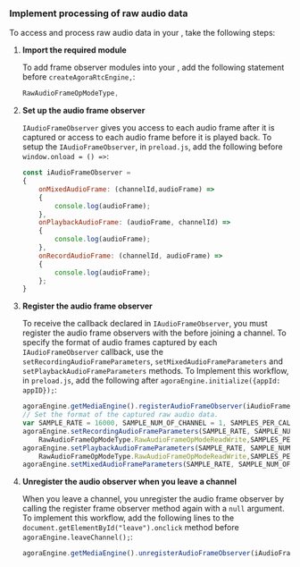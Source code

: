 
<PlatformWrapper platform="electron">

### Implement processing of raw audio data

To access and process raw audio data in your <Vpl k="CLIENT" />, take the following steps:

1. **Import the required <Vg k="COMPANY" /> module**

    To add <Vg k="VSDK" /> frame observer modules into your <Vpl k="CLIENT" />, add the following statement before `createAgoraRtcEngine,`:

    ```javascript
    RawAudioFrameOpModeType,
    ```

1.  **Set up the audio frame observer**

    `IAudioFrameObserver` gives you access to each audio frame after it is captured or access to each audio frame before it is played back. To setup the `IAudioFrameObserver`, in `preload.js`, add the following before `window.onload = () =>`:

    ```javascript
    const iAudioFrameObserver = 
    {
        onMixedAudioFrame: (channelId,audioFrame) =>
        {
            console.log(audioFrame);
        },
        onPlaybackAudioFrame: (audioFrame, channelId) =>
        {
            console.log(audioFrame);
        },
        onRecordAudioFrame: (channelId, audioFrame) =>
        {
            console.log(audioFrame);
        };
    }
    ```

1.  **Register the audio frame observer**

    To receive the callback declared in `IAudioFrameObserver`, you must register the audio frame observers with the <Vg k="ENGINE" /> before joining a channel. To specify the format of audio frames captured by each `IAudioFrameObserver` callback, use the `setRecordingAudioFrameParameters`, `setMixedAudioFrameParameters` and `setPlaybackAudioFrameParameters` methods. To Implement this workflow, in `preload.js`, add the following after `agoraEngine.initialize({appId: appID});`:

    ```javascript
    agoraEngine.getMediaEngine().registerAudioFrameObserver(iAudioFrameObserver);
    // Set the format of the captured raw audio data.
    var SAMPLE_RATE = 16000, SAMPLE_NUM_OF_CHANNEL = 1, SAMPLES_PER_CALL = 1024;
    agoraEngine.setRecordingAudioFrameParameters(SAMPLE_RATE, SAMPLE_NUM_OF_CHANNEL,
        RawAudioFrameOpModeType.RawAudioFrameOpModeReadWrite,SAMPLES_PER_CALL);
    agoraEngine.setPlaybackAudioFrameParameters(SAMPLE_RATE, SAMPLE_NUM_OF_CHANNEL,
        RawAudioFrameOpModeType.RawAudioFrameOpModeReadWrite,SAMPLES_PER_CALL);
    agoraEngine.setMixedAudioFrameParameters(SAMPLE_RATE, SAMPLE_NUM_OF_CHANNEL, SAMPLES_PER_CALL)
    ```

1.  **Unregister the audio observer when you leave a channel**

    When you leave a channel, you unregister the audio frame observer by calling the register frame observer method again with a `null` argument. To implement this workflow, add the following lines to the `document.getElementById("leave").onclick` method before `agoraEngine.leaveChannel();`:

    ```javascript
    agoraEngine.getMediaEngine().unregisterAudioFrameObserver(iAudioFrameObserver);
    ```

</PlatformWrapper>